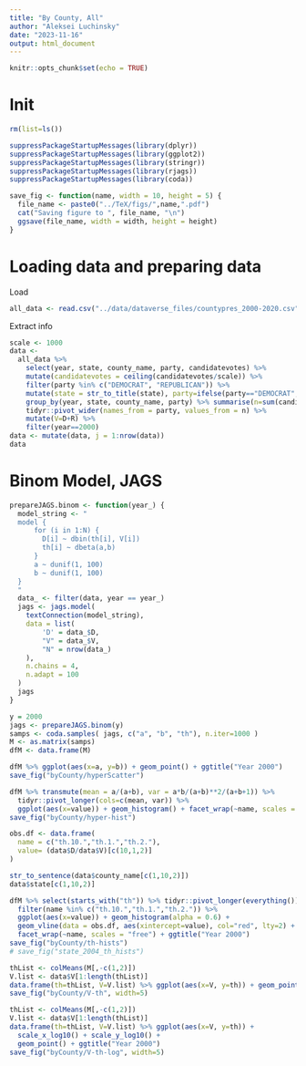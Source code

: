 ```yaml
---
title: "By County, All"
author: "Aleksei Luchinsky"
date: "2023-11-16"
output: html_document
---
```


```r
knitr::opts_chunk$set(echo = TRUE)
```

# Init

```r
rm(list=ls())
```


```r
suppressPackageStartupMessages(library(dplyr))
suppressPackageStartupMessages(library(ggplot2))
suppressPackageStartupMessages(library(stringr))
suppressPackageStartupMessages(library(rjags))
suppressPackageStartupMessages(library(coda))
```


```r
save_fig <- function(name, width = 10, height = 5) {
  file_name <- paste0("../TeX/figs/",name,".pdf")
  cat("Saving figure to ", file_name, "\n")
  ggsave(file_name, width = width, height = height)
}
```



# Loading data and preparing data

Load

```r
all_data <- read.csv("../data/dataverse_files/countypres_2000-2020.csv")
```

Extract info

```r
scale <- 1000
data <- 
  all_data %>% 
    select(year, state, county_name, party, candidatevotes) %>% 
    mutate(candidatevotes = ceiling(candidatevotes/scale)) %>% 
    filter(party %in% c("DEMOCRAT", "REPUBLICAN")) %>%
    mutate(state = str_to_title(state), party=ifelse(party=="DEMOCRAT", "D","R")) %>% 
    group_by(year, state, county_name, party) %>% summarise(n=sum(candidatevotes)) %>% ungroup %>% 
    tidyr::pivot_wider(names_from = party, values_from = n) %>%
    mutate(V=D+R) %>% 
    filter(year==2000)
data <- mutate(data, j = 1:nrow(data))
data
```

# Binom Model, JAGS

```r
prepareJAGS.binom <- function(year_) {
  model_string <- "
  model {
      for (i in 1:N) {
        D[i] ~ dbin(th[i], V[i])
        th[i] ~ dbeta(a,b)
      }
      a ~ dunif(1, 100)
      b ~ dunif(1, 100)
  }
  "
  data_ <- filter(data, year == year_)
  jags <- jags.model(
    textConnection(model_string),
    data = list(
        'D' = data_$D,
        "V" = data_$V,
        "N" = nrow(data_)
    ),
    n.chains = 4,
    n.adapt = 100
  )
  jags
}
```

```r
y = 2000
jags <- prepareJAGS.binom(y)
samps <- coda.samples( jags, c("a", "b", "th"), n.iter=1000 )
M <- as.matrix(samps)
dfM <- data.frame(M)
```
```r
dfM %>% ggplot(aes(x=a, y=b)) + geom_point() + ggtitle("Year 2000")
save_fig("byCounty/hyperScatter")
```

```r
dfM %>% transmute(mean = a/(a+b), var = a*b/(a+b)**2/(a+b+1)) %>% 
  tidyr::pivot_longer(cols=c(mean, var)) %>% 
  ggplot(aes(x=value)) + geom_histogram() + facet_wrap(~name, scales = "free") + ggtitle("Year 2000")
save_fig("byCounty/hyper-hist")
```

```r
obs.df <- data.frame(
  name = c("th.10.","th.1.","th.2."), 
  value= (data$D/data$V)[c(10,1,2)]
)
```

```r
str_to_sentence(data$county_name[c(1,10,2)])
data$state[c(1,10,2)]
```


```r
dfM %>% select(starts_with("th")) %>% tidyr::pivot_longer(everything()) %>% 
  filter(name %in% c("th.10.","th.1.","th.2.")) %>% 
  ggplot(aes(x=value)) + geom_histogram(alpha = 0.6) + 
  geom_vline(data = obs.df, aes(xintercept=value), col="red", lty=2) +
  facet_wrap(~name, scales = "free") + ggtitle("Year 2000")
save_fig("byCounty/th-hists")
# save_fig("state_2004_th_hists")
```
```r
thList <- colMeans(M[,-c(1,2)])
V.list <- data$V[1:length(thList)]
data.frame(th=thList, V=V.list) %>% ggplot(aes(x=V, y=th)) + geom_point() + ggtitle("Year 2000")
save_fig("byCounty/V-th", width=5)
```

```r
thList <- colMeans(M[,-c(1,2)])
V.list <- data$V[1:length(thList)]
data.frame(th=thList, V=V.list) %>% ggplot(aes(x=V, y=th)) + 
  scale_x_log10() + scale_y_log10() +
  geom_point() + ggtitle("Year 2000")
save_fig("byCounty/V-th-log", width=5)
```
